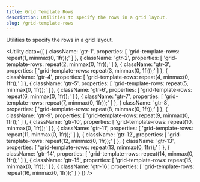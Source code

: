 ```yaml
---
title: Grid Template Rows
description: Utilities to specify the rows in a grid layout.
slug: /grid-template-rows
---
```



Utilities to specify the rows in a grid layout.

<Utility
  data={[
    {
      className: 'gtr-1',
      properties: [
        'grid-template-rows: repeat(1, minmax(0, 1fr));'
      ]
    },
    {
      className: 'gtr-2',
      properties: [
        'grid-template-rows: repeat(2, minmax(0, 1fr));'
      ]
    },
    {
      className: 'gtr-3',
      properties: [
        'grid-template-rows: repeat(3, minmax(0, 1fr));'
      ]
    },
    {
      className: 'gtr-4',
      properties: [
        'grid-template-rows: repeat(4, minmax(0, 1fr));'
      ]
    },
    {
      className: 'gtr-5',
      properties: [
        'grid-template-rows: repeat(5, minmax(0, 1fr));'
      ]
    },
    {
      className: 'gtr-6',
      properties: [
        'grid-template-rows: repeat(6, minmax(0, 1fr));'
      ]
    },
    {
      className: 'gtr-7',
      properties: [
        'grid-template-rows: repeat(7, minmax(0, 1fr));'
      ]
    },
    {
      className: 'gtr-8',
      properties: [
        'grid-template-rows: repeat(8, minmax(0, 1fr));'
      ]
    },
    {
      className: 'gtr-9',
      properties: [
        'grid-template-rows: repeat(9, minmax(0, 1fr));'
      ]
    },
    {
      className: 'gtr-10',
      properties: [
        'grid-template-rows: repeat(10, minmax(0, 1fr));'
      ]
    },
    {
      className: 'gtr-11',
      properties: [
        'grid-template-rows: repeat(11, minmax(0, 1fr));'
      ]
    },
    {
      className: 'gtr-12',
      properties: [
        'grid-template-rows: repeat(12, minmax(0, 1fr));'
      ]
    },
    {
      className: 'gtr-13',
      properties: [
        'grid-template-rows: repeat(13, minmax(0, 1fr));'
      ]
    },
    {
      className: 'gtr-14',
      properties: [
        'grid-template-rows: repeat(14, minmax(0, 1fr));'
      ]
    },
    {
      className: 'gtr-15',
      properties: [
        'grid-template-rows: repeat(15, minmax(0, 1fr));'
      ]
    },
    {
      className: 'gtr-16',
      properties: [
        'grid-template-rows: repeat(16, minmax(0, 1fr));'
      ]
    }
  ]}
/>
